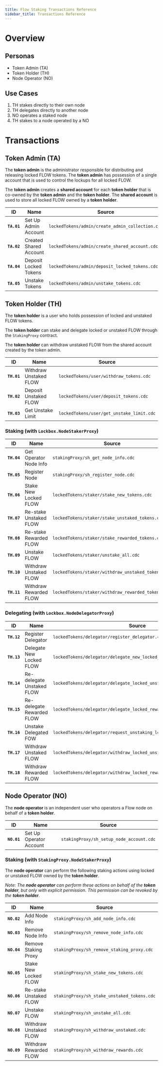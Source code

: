 ```yaml
---
title: Flow Staking Transactions Reference
sidebar_title: Transactions Reference
---
```


# Overview

## Personas

- Token Admin (TA)
- Token Holder (TH)
- Node Operator (NO)

## Use Cases

1. TH stakes directly to their own node
1. TH delegates directly to another node
1. NO operates a staked node
1. TH stakes to a node operated by a NO

# Transactions

## Token Admin (TA)

The **token admin** is the administrator responsible for distributing and 
releasing locked FLOW tokens. The **token admin** has possession of a single 
account that is used to control the lockups for all locked FLOW.

The **token admin** creates a **shared account** for each **token holder**
that is co-owned by the **token admin** and the **token holder**. 
The **shared account** is used to store all locked FLOW owned by a **token holder**. 

| ID | Name | Source |
|----|------|--------|
|**`TA.01`**| Set Up Admin Account     | `lockedTokens/admin/create_admin_collection.cdc` |
|**`TA.02`**| Created Shared Account   | `lockedTokens/admin/create_shared_account.cdc` |
|**`TA.04`**| Deposit Locked Tokens    | `lockedTokens/admin/deposit_locked_tokens.cdc` |
|**`TA.05`**| Unstake Tokens           | `lockedTokens/admin/unstake_tokens.cdc` |

## Token Holder (TH)

The **token holder** is a user who holds possession of 
locked and unstaked FLOW tokens.

The **token holder** can stake and delegate locked or unstaked FLOW
through the `StakingProxy` contract.

The **token holder** can withdraw unstaked FLOW from the shared account created 
by the token admin.

| ID | Name | Source |
|----|------|--------|
|**`TH.01`**| Withdraw Unstaked FLOW | `lockedTokens/user/withdraw_tokens.cdc` |
|**`TH.02`**| Deposit Unstaked FLOW  | `lockedTokens/user/deposit_tokens.cdc` |
|**`TH.03`**| Get Unstake Limit      | `lockedTokens/user/get_unstake_limit.cdc` |

### Staking (with `Lockbox.NodeStakerProxy`)

| ID | Name | Source |
|----|------|--------|
|**`TH.04`**| Get Operator Node Info       | `stakingProxy/sh_get_node_info.cdc` | 
|**`TH.05`**| Register Node                | `stakingProxy/sh_register_node.cdc` |
|**`TH.06`**| Stake New Locked FLOW        | `lockedTokens/staker/stake_new_tokens.cdc` |
|**`TH.07`**| Re-stake Unstaked FLOW       | `lockedTokens/staker/stake_unstaked_tokens.cdc` |
|**`TH.08`**| Re-stake Rewarded FLOW       | `lockedTokens/staker/stake_rewarded_tokens.cdc` |
|**`TH.09`**| Unstake FLOW                 | `lockedTokens/staker/unstake_all.cdc` |
|**`TH.10`**| Withdraw Unstaked FLOW       | `lockedTokens/staker/withdraw_unstaked_tokens.cdc` |
|**`TH.11`**| Withdraw Rewarded FLOW       | `lockedTokens/staker/withdraw_rewarded_tokens.cdc` |

### Delegating (with `Lockbox.NodeDelegatorProxy`)

| ID | Name | Source |
|----|------|--------|
|**`TH.12`**| Register Delegator        | `lockedTokens/delegator/register_delegator.cdc` |
|**`TH.13`**| Delegate New Locked FLOW  | `lockedTokens/delegator/delegate_new_locked_tokens.cdc` |
|**`TH.14`**| Re-delegate Unstaked FLOW | `lockedTokens/delegator/delegate_locked_unstaked_tokens.cdc` | 
|**`TH.15`**| Re-delegate Rewarded FLOW | `lockedTokens/delegator/delegate_locked_rewarded_tokens.cdc` |
|**`TH.16`**| Unstake Delegated FOW     | `lockedTokens/delegator/request_unstaking_locked_delegated_tokens.cdc` |
|**`TH.17`**| Withdraw Unstaked FLOW    | `lockedTokens/delegator/withdraw_locked_unstaked_delegated_tokens` |
|**`TH.18`**| Withdraw Rewarded FLOW    | `lockedTokens/delegator/withdraw_locked_rewarded_delegated_tokens.cdc` |

## Node Operator (NO)

The **node operator** is an independent user who operators a Flow node on
behalf of a **token holder**.

| ID | Name | Source |
|----|------|--------|
|**`NO.01`**| Set Up Operator Account | `stakingProxy/sh_setup_node_account.cdc` | 

### Staking (with `StakingProxy.NodeStakerProxy`)

The  **node operator** can perform the following
staking actions using locked or unstaked FLOW owned by the **token holder**.

_Note: The **node operator** can perform these actions on behalf of 
the **token holder**, but only with explicit permission. 
This permission can be revoked by the **token holder**._

| ID | Name | Source |
|----|------|--------|
|**`NO.02`**| Add Node Info          | `stakingProxy/sh_add_node_info.cdc` | 
|**`NO.03`**| Remove Node Info       | `stakingProxy/sh_remove_node_info.cdc` | 
|**`NO.04`**| Remove Staking Proxy   | `stakingProxy/sh_remove_staking_proxy.cdc` | 
|**`NO.05`**| Stake New Locked FLOW  | `stakingProxy/sh_stake_new_tokens.cdc` | 
|**`NO.06`**| Re-stake Unstaked FLOW | `stakingProxy/sh_stake_unstaked_tokens.cdc` | 
|**`NO.07`**| Unstake FLOW           | `stakingProxy/sh_unstake_all.cdc` | 
|**`NO.08`**| Withdraw Unstaked FLOW | `stakingProxy/sh_withdraw_unstaked.cdc` | 
|**`NO.09`**| Withdraw Rewarded FLOW | `stakingProxy/sh_withdraw_rewards.cdc` | 
